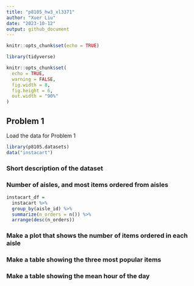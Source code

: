 ```yaml
---
title: "p8105_hw3_xl3371"
author: "Xuer Liu"
date: "2023-10-12"
output: github_document
---
```


```r
knitr::opts_chunk$set(echo = TRUE)
```

```r
library(tidyverse)

knitr::opts_chunk$set(
  echo = TRUE,
  warning = FALSE,
  fig.width = 8,
  fig.height = 6,
  out.width = "90%"
)
```

## Problem 1

Load the data for Problem 1
```r
library(p8105.datasets)
data("instacart")
```

### Short description of the dataset

### Number of aisles, and most items ordered from aisles
```r
instacart_df = 
  instacart %>%
  group_by(aisle_id) %>%
  summarize(n_orders = n()) %>%
  arrange(desc(n_orders))
```

### Make a plot that shows the number of items ordered in each aisle

### Make a table showing the three most popular items

### Make a table showing the mean hour of the day 
